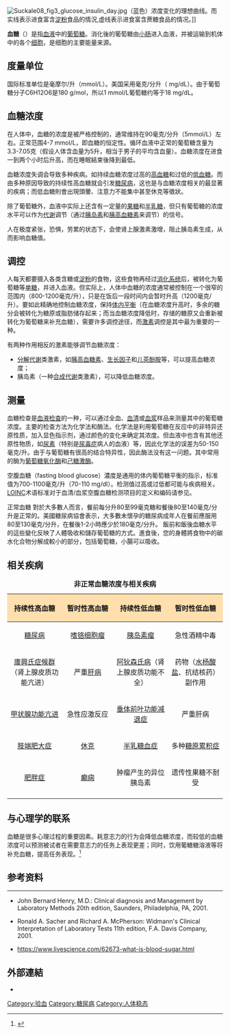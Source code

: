 [[File:Suckale08_fig3_glucose_insulin_day.jpg|thumbnail]]（蓝色）浓度变化的理想曲线。而实线表示进食富含[[淀粉|淀粉]]食品的情況,虚线表示进食富含蔗糖食品的情况。]]

'''血糖'''（{{lang-en|Blood sugar}}）是指[[血液|血液]]中的[[葡萄糖|葡萄糖]]。消化後的葡萄糖由[[小肠|小肠]]进入血液，并被运输到机体中的各个[[细胞|细胞]]，是细胞的主要能量来源。

== 度量单位 ==
国际标准单位是毫摩尔/升（mmol/L）。美国采用毫克/分升（ mg/dL）。由于葡萄糖分子C6H12O6是180 g/mol，所以1 mmol/L葡萄糖约等于18 mg/dL。

== 血糖浓度 ==
在人体中，血糖的浓度是被严格控制的，通常维持在90毫克/分升（5mmol/L）左右。正常范围4-7 mmol/L，即血糖的恒定性。循环血液中正常的葡萄糖含量为3.3-7.05克（假设人体含血量为5升，相当于男子的平均含血量）。血糖浓度在进食一到两个小时后升高，而在睡眠結束後降到最低。

血糖浓度失调会导致多种疾病。如持续血糖浓度过高的[[高血糖|高血糖]]和过低的[[低血糖|低血糖]]。而由多种原因导致的持续性高血糖就会引发[[糖尿病|糖尿病]]，这也是与血糖浓度相关的最显著的疾病；而低血糖則會出現頭暈、注意力不能集中甚至休克等徵狀。

除了葡萄糖外，血液中实际上还含有一定量的[[果糖|果糖]]和[[半乳糖|半乳糖]]，但只有葡萄糖的浓度水平可以作为[[代谢|代谢]]调节（通过[[胰岛素|胰岛素]]和[[胰高血糖素|胰高血糖素]]来调节）的信号。

人在极度紧张，恐惧，劳累的状态下，会使肾上腺激素激增，阻止胰岛素生成，从而影响血糖值。

== 调控 ==
{{see also|糖代谢}}
人每天都要摄入各类含糖或[[淀粉|淀粉]]的食物，这些食物再经过[[消化系统|消化系统]]后，被转化为葡萄糖等[[单糖|单糖]]，并进入血液。但实际上，人体中血糖的浓度通常被控制在一个很窄的范围内（800-1200毫克/升），只是在饭后一段时间内会暂时升高（1200毫克/升）。要如此精确地控制血糖浓度，保持[[体内平衡|体内平衡]]（在血糖浓度升高时，多余的糖分会被转化为糖原或脂肪储存起来；而当血糖浓度降低时，存储的糖原又会重新被转化为葡萄糖来补充血糖），需要许多调控途径，而[[激素|激素]]调控是其中最为重要的一种。

有两种作用相反的激素能够调节血糖浓度：
* [[分解代谢|分解代谢]]类激素，如[[胰高血糖素|胰高血糖素]]、[[生长因子|生长因子]]和[[儿茶酚胺|儿茶酚胺]]等，可以提高血糖浓度；
* 胰岛素（一种[[合成代谢|合成代谢]]类激素），可以降低血糖浓度。

== 测量 ==
血糖检查是[[血液检查|血液检查]]的一种，可以通过全血、[[血清|血清]]或[[血浆|血浆]]样品来测量其中的葡萄糖浓度。主要的检查方法为化学法和酶法。化学法是利用葡萄糖在反应中的非特异还原性质，加入显色指示剂，通过颜色的变化来确定其浓度。但血液中也含有其他还原性物质，如[[尿素|尿素]]（特别是[[尿毒症|尿毒症]]病人的血液）等，因此化学法的误差为50-150毫克/升。由于与葡萄糖有很高的结合特异性，因此酶法没有这一问题。其中常用的酶为[[葡萄糖氧化酶|葡萄糖氧化酶]]和[[己糖激酶|己糖激酶]]。

空腹血糖（fasting blood glucose）濃度是通用的体内葡萄糖平衡的指示，标准值为700-1100毫克/升（70-110 mg/dl）。检测值过高或过低都可能与疾病相关。[[LOINC|LOINC]]术语标准对于血清/血浆空腹血糖检测项目的定义和编码请参见{{SearchLOINC|glucose+ser+plas+CFst|这里}}。

正常血糖
對於大多數人而言，餐前每分升80至99毫克糖和餐後80至140毫克/分升是正常的。美國糖尿病協會表示，大多數未懷孕的糖尿病成年人在餐前應服用80至130毫克/分升，在餐後1-2小時應少於180毫克/分升。 
飯前和飯後血糖水平的這些變化反映了人體吸收和儲存葡萄糖的方式。進食後，您的身體將食物中的碳水化合物分解成較小的部分，包括葡萄糖，小腸可以吸收。

== 相关疾病 ==
{| class="wikitable"
|+ '''非正常血糖浓度与相关疾病'''
! style="background:#ffdfae;" | '''持续性高血糖''' 
! style="background:#ffdfae;" | '''暂时性高血糖''' 
! style="background:#ffdfae;" | '''持续性低血糖''' 
! style="background:#ffdfae;" | '''暂时性低血糖'''
|-
| width="200pt" align="center"|[[糖尿病|糖尿病]]
| width="200pt" align="center"|[[嗜铬细胞瘤|嗜铬细胞瘤]]
| width="200pt" align="center"|[[胰岛素瘤|胰岛素瘤]]
| width="200pt" align="center"|急性酒精中毒
|-
| width="200pt" align="center"|[[庫興氏症候群|庫興氏症候群]]（肾上腺皮质功能亢进）
| width="200pt" align="center"|严重[[肝#肝臟疾病|肝病]]
| width="200pt" align="center"|[[阿狄森氏病|阿狄森氏病]]（肾上腺皮质功能不全）
| width="200pt" align="center"|药物（[[水杨酸|水杨酸盐]]、抗结核药）副作用
|-
| width="200pt" align="center"|[[甲状腺功能亢进|甲状腺功能亢进]]
| width="200pt" align="center"|急性应激反应
| width="200pt" align="center"|[[垂体前叶功能减退症|垂体前叶功能减退症]]
| width="200pt" align="center"|严重肝病
|-
| width="200pt" align="center"|[[肢端肥大症|肢端肥大症]]
| width="200pt" align="center"|[[休克|休克]]
| width="200pt" align="center"|[[半乳糖血症|半乳糖血症]]
| width="200pt" align="center"|多种[[糖原累积症|糖原累积症]]
|-
| width="200pt" align="center"|[[肥胖症|肥胖症]]
| width="200pt" align="center"|[[癫痫|癫痫]]
| width="200pt" align="center"|肿瘤产生的异位胰岛素
| width="200pt" align="center"|遗传性果糖不耐受
|-
|}

== 与心理学的联系 ==
血糖是很多心理过程的重要因素。耗意志力的行为会降低血糖浓度，而较低的血糖浓度可以预测被试者在需要意志力的任务上表现更差；同时，饮用葡糖糖溶液等将补充血糖，提高任务表现。<ref>{{Cite journal|title=Self-control relies on glucose as a limited energy source: Willpower is more than a metaphor.|url=http://doi.apa.org/getdoi.cfm?doi=10.1037/0022-3514.92.2.325|last=Gailliot|first=Matthew T.|last2=Baumeister|first2=Roy F.|date=2007|journal=Journal of Personality and Social Psychology|issue=2|doi=10.1037/0022-3514.92.2.325|volume=92|pages=325–336|language=en|issn=1939-1315|last3=DeWall|first3=C. Nathan|last4=Maner|first4=Jon K.|last5=Plant|first5=E. Ashby|last6=Tice|first6=Dianne M.|last7=Brewer|first7=Lauren E.|last8=Schmeichel|first8=Brandon J.}}</ref>

== 参考资料 ==
{{Reflist}}
----
* {{en}}John Bernard Henry, M.D.: Clinical diagnosis and Management by Laboratory Methods 20th edition, Saunders, Philadelphia, PA, 2001.
* {{en}}Ronald A. Sacher and Richard A. McPherson: Widmann's Clinical Interpretation of Laboratory Tests 11th edition, F.A. Davis Company, 2001.
*   https://www.livescience.com/62673-what-is-blood-sugar.html {{Wayback|url=https://www.livescience.com/62673-what-is-blood-sugar.html |date=20210418072839 }}

== 外部連結 ==
*

{{血液检验项目}}
{{Diabetes}}

[[Category:验血|Category:验血]]
[[Category:糖尿病|Category:糖尿病]]
[[Category:人体稳态|Category:人体稳态]]